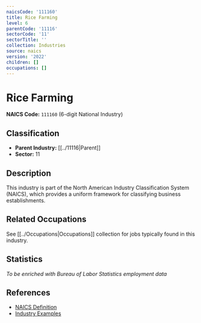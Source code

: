 ```yaml
---
naicsCode: '111160'
title: Rice Farming
level: 6
parentCode: '11116'
sectorCode: '11'
sectorTitle: ''
collection: Industries
source: naics
version: '2022'
children: []
occupations: []
---
```

# Rice Farming

**NAICS Code:** `111160` (6-digit National Industry)

## Classification

- **Parent Industry:** [[../11116|Parent]]
- **Sector:** 11

## Description

This industry is part of the North American Industry Classification System (NAICS), which provides a uniform framework for classifying business establishments.

## Related Occupations

See [[../Occupations|Occupations]] collection for jobs typically found in this industry.

## Statistics

*To be enriched with Bureau of Labor Statistics employment data*

## References

- [NAICS Definition](https://www.census.gov/naics/)
- [Industry Examples](https://www.census.gov/naics/2022NAICS/)
